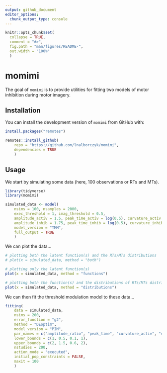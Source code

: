 ```yaml
---
output: github_document
editor_options: 
  chunk_output_type: console
---
```


```r
knitr::opts_chunk$set(
  collapse = TRUE,
  comment = "#>",
  fig.path = "man/figures/README-",
  out.width = "100%"
  )
```

# momimi

<!-- badges: start -->
<!-- badges: end -->

The goal of `momimi` is to provide utilities for fitting two models of motor inhibition during motor imagery.

## Installation

You can install the development version of `momimi` from GitHub with:

```r
install.packages("remotes")

remotes::install_github(
    repo = "https://github.com/lnalborczyk/momimi",
    dependencies = TRUE
    )
```

## Usage

We start by simulating some data (here, 100 observations or RTs and MTs).

```r
library(tidyverse)
library(momimi)

simulated_data <- model(
    nsims = 100, nsamples = 2000,
    exec_threshold = 1, imag_threshold = 0.5,
    amplitude_activ = 1.5, peak_time_activ = log(0.5), curvature_activ = 0.4,
    amplitude_inhib = 1.75, peak_time_inhib = log(0.5), curvature_inhib = 0.5,
    model_version = "TMM",
    full_output = TRUE
    )
```

We can plot the data...

```r
# plotting both the latent function(s) and the RTs/MTs distributions
# plot(x = simulated_data, method = "both")

# plotting only the latent function(s)
plot(x = simulated_data, method = "functions")

# plotting both the function(s) and the distributions of RTs/MTs distributions
plot(x = simulated_data, method = "distributions")
```

We can then fit the threshold modulation model to these data...

```r
fitting(
    data = simulated_data,
    nsims = 200,
    error_function = "g2",
    method = "DEoptim",
    model_version = "PIM",
    par_names = c("amplitude_ratio", "peak_time", "curvature_activ", "curvature_inhib"),
    lower_bounds = c(1, 0.5, 0.1, 1),
    upper_bounds = c(2, 1.5, 0.6, 2),
    nstudies = 200,
    action_mode = "executed",
    initial_pop_constraints = FALSE,
    maxit = 100
    )
```
